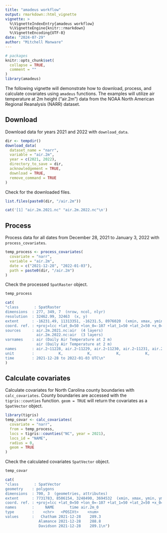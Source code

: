 ```yaml
---
title: "amadeus workflow"
output: rmarkdown::html_vignette
vignette: >
  %\VignetteIndexEntry{amadeus workflow}
  %\VignetteEngine{knitr::rmarkdown}
  %\VignetteEncoding{UTF-8}
date: "2024-07-29"
author: "Mitchell Manware"
---
```


```r
# packages
knitr::opts_chunk$set(
  collapse = TRUE,
  comment = ""
)
library(amadeus)
```

The following vignette will demonstrate how to download, process, and calculate covariates using `amadeus` functions.
The examples will utilize air temperature at 2m height ("air.2m") data from the NOAA North American Regional Reanalysis (NARR) dataset.\insertRef{web_NARRabout}

## Download

Download data for years 2021 and 2022 with `download_data`.

```r
dir <- tempdir()
download_data(
  dataset_name = "narr",
  variable = "air.2m",
  year = c(2021, 2022),
  directory_to_save = dir,
  acknowledgement = TRUE,
  download = TRUE,
  remove_command = TRUE
)
```

Check for the downloaded files.

```r
list.files(paste0(dir, "/air.2m"))
```
```r
cat('[1] "air.2m.2021.nc" "air.2m.2022.nc"\n')
```

## Process

Process data for all dates from December 28, 2021 to January 3, 2022 with `process_covariates`.

```r
temp_process <- process_covariates(
  covariate = "narr",
  variable = "air.2m",
  date = c("2021-12-28", "2022-01-03"),
  path = paste0(dir, "/air.2m")
)
```

Check the processed `SpatRaster` object.

```r
temp_process
```
```r
cat(
"class       : SpatRaster 
dimensions  : 277, 349, 7  (nrow, ncol, nlyr)
resolution  : 32462.99, 32463  (x, y)
extent      : -16231.49, 11313351, -16231.5, 8976020  (xmin, xmax, ymin, ymax)
coord. ref. : +proj=lcc +lat_0=50 +lon_0=-107 +lat_1=50 +lat_2=50 +x_0=5632642.22547 +y_0=4612545.65137 +datum=WGS84 +units=m +no_defs 
sources     : air.2m.2021.nc:air  (4 layers) 
              air.2m.2022.nc:air  (3 layers) 
varnames    : air (Daily Air Temperature at 2 m) 
              air (Daily Air Temperature at 2 m) 
names       : air.2~11228, air.2~11229, air.2~11230, air.2~11231, air.2~20101, air.2~20102, ... 
unit        :           K,           K,           K,           K,           K,           K, ... 
time        : 2021-12-28 to 2022-01-03 UTC\n"
)
```

## Calculate covariates

Calculate covariates for North Carolina county boundaries with `calc_covariates`.
County boundaries are accessed with the `tigris::counties` function.\insertRef{package_tigris}
`geom = TRUE` will return the covariates as a `SpatVector` object.

```r
library(tigris)
temp_covar <- calc_covariates(
  covariate = "narr",
  from = temp_process,
  locs = tigris::counties("NC", year = 2021),
  locs_id = "NAME",
  radius = 0,
  geom = TRUE
)
```

Check the calculated covariates `SpatVector` object.

```r
temp_covar
```
```r
cat(
"class       : SpatVector 
geometry    : polygons 
dimensions  : 700, 3  (geometries, attributes)
extent      : 7731783, 8506154, 3248490, 3694532  (xmin, xmax, ymin, ymax)
coord. ref. : +proj=lcc +lat_0=50 +lon_0=-107 +lat_1=50 +lat_2=50 +x_0=5632642.22547 +y_0=4612545.65137 +datum=WGS84 +units=m +no_defs 
names       :     NAME       time air.2m_0
type        :    <chr>   <POSIXt>    <num>
values      :   Chatham 2021-12-28    289.3
               Alamance 2021-12-28    288.8
               Davidson 2021-12-28    289.1\n")
```
